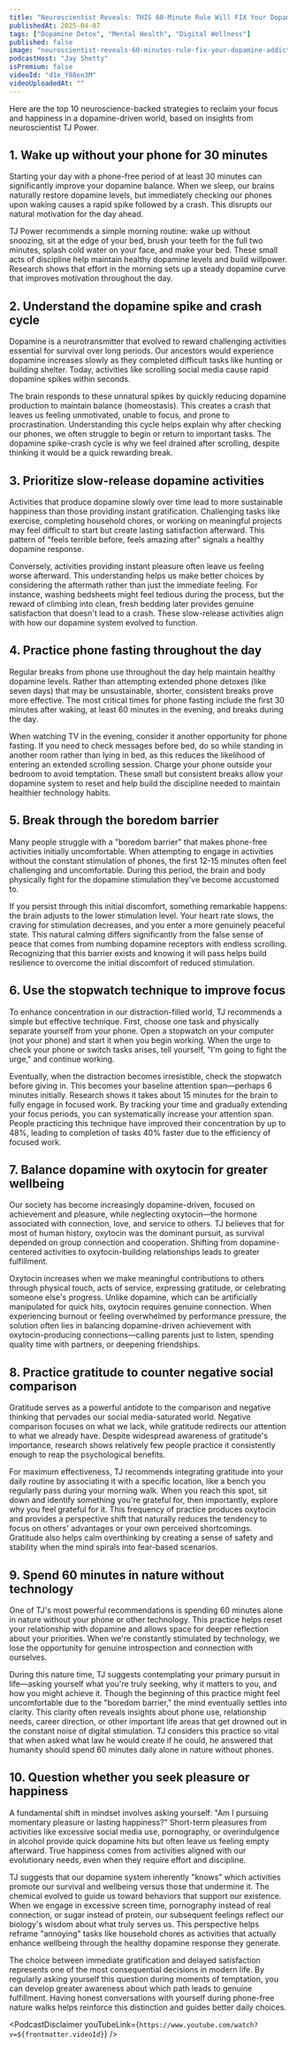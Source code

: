 ```yaml
---
title: "Neuroscientist Reveals: THIS 60-Minute Rule Will FIX Your Dopamine Addiction (Try This!)"
publishedAt: 2025-04-07
tags: ["Dopamine Detox", "Mental Health", "Digital Wellness"]
published: false
image: "neuroscientist-reveals-60-minutes-rule-fix-your-dopamine-addiction.jpg"
podcastHost: "Jay Shetty"
isPremium: false
videoId: "d1e_Y88en3M"
videoUploadedAt: ""
---
```



<PodcastSummaryPageLayout frontmatter={frontmatter}>

Here are the top 10 neuroscience-backed strategies to reclaim your focus and happiness in a dopamine-driven world, based on insights from neuroscientist TJ Power.

## 1. Wake up without your phone for 30 minutes
Starting your day with a phone-free period of at least 30 minutes can significantly improve your dopamine balance. When we sleep, our brains naturally restore dopamine levels, but immediately checking our phones upon waking causes a rapid spike followed by a crash. This disrupts our natural motivation for the day ahead.

TJ Power recommends a simple morning routine: wake up without snoozing, sit at the edge of your bed, brush your teeth for the full two minutes, splash cold water on your face, and make your bed. These small acts of discipline help maintain healthy dopamine levels and build willpower. Research shows that effort in the morning sets up a steady dopamine curve that improves motivation throughout the day.

## 2. Understand the dopamine spike and crash cycle
Dopamine is a neurotransmitter that evolved to reward challenging activities essential for survival over long periods. Our ancestors would experience dopamine increases slowly as they completed difficult tasks like hunting or building shelter. Today, activities like scrolling social media cause rapid dopamine spikes within seconds.

The brain responds to these unnatural spikes by quickly reducing dopamine production to maintain balance (homeostasis). This creates a crash that leaves us feeling unmotivated, unable to focus, and prone to procrastination. Understanding this cycle helps explain why after checking our phones, we often struggle to begin or return to important tasks. The dopamine spike-crash cycle is why we feel drained after scrolling, despite thinking it would be a quick rewarding break.

## 3. Prioritize slow-release dopamine activities
Activities that produce dopamine slowly over time lead to more sustainable happiness than those providing instant gratification. Challenging tasks like exercise, completing household chores, or working on meaningful projects may feel difficult to start but create lasting satisfaction afterward. This pattern of "feels terrible before, feels amazing after" signals a healthy dopamine response.

Conversely, activities providing instant pleasure often leave us feeling worse afterward. This understanding helps us make better choices by considering the aftermath rather than just the immediate feeling. For instance, washing bedsheets might feel tedious during the process, but the reward of climbing into clean, fresh bedding later provides genuine satisfaction that doesn't lead to a crash. These slow-release activities align with how our dopamine system evolved to function.

## 4. Practice phone fasting throughout the day
Regular breaks from phone use throughout the day help maintain healthy dopamine levels. Rather than attempting extended phone detoxes (like seven days) that may be unsustainable, shorter, consistent breaks prove more effective. The most critical times for phone fasting include the first 30 minutes after waking, at least 60 minutes in the evening, and breaks during the day.

When watching TV in the evening, consider it another opportunity for phone fasting. If you need to check messages before bed, do so while standing in another room rather than lying in bed, as this reduces the likelihood of entering an extended scrolling session. Charge your phone outside your bedroom to avoid temptation. These small but consistent breaks allow your dopamine system to reset and help build the discipline needed to maintain healthier technology habits.

## 5. Break through the boredom barrier
Many people struggle with a "boredom barrier" that makes phone-free activities initially uncomfortable. When attempting to engage in activities without the constant stimulation of phones, the first 12-15 minutes often feel challenging and uncomfortable. During this period, the brain and body physically fight for the dopamine stimulation they've become accustomed to.

If you persist through this initial discomfort, something remarkable happens: the brain adjusts to the lower stimulation level. Your heart rate slows, the craving for stimulation decreases, and you enter a more genuinely peaceful state. This natural calming differs significantly from the false sense of peace that comes from numbing dopamine receptors with endless scrolling. Recognizing that this barrier exists and knowing it will pass helps build resilience to overcome the initial discomfort of reduced stimulation.

## 6. Use the stopwatch technique to improve focus
To enhance concentration in our distraction-filled world, TJ recommends a simple but effective technique. First, choose one task and physically separate yourself from your phone. Open a stopwatch on your computer (not your phone) and start it when you begin working. When the urge to check your phone or switch tasks arises, tell yourself, "I'm going to fight the urge," and continue working.

Eventually, when the distraction becomes irresistible, check the stopwatch before giving in. This becomes your baseline attention span—perhaps 6 minutes initially. Research shows it takes about 15 minutes for the brain to fully engage in focused work. By tracking your time and gradually extending your focus periods, you can systematically increase your attention span. People practicing this technique have improved their concentration by up to 48%, leading to completion of tasks 40% faster due to the efficiency of focused work.

## 7. Balance dopamine with oxytocin for greater wellbeing
Our society has become increasingly dopamine-driven, focused on achievement and pleasure, while neglecting oxytocin—the hormone associated with connection, love, and service to others. TJ believes that for most of human history, oxytocin was the dominant pursuit, as survival depended on group connection and cooperation. Shifting from dopamine-centered activities to oxytocin-building relationships leads to greater fulfillment.

Oxytocin increases when we make meaningful contributions to others through physical touch, acts of service, expressing gratitude, or celebrating someone else's progress. Unlike dopamine, which can be artificially manipulated for quick hits, oxytocin requires genuine connection. When experiencing burnout or feeling overwhelmed by performance pressure, the solution often lies in balancing dopamine-driven achievement with oxytocin-producing connections—calling parents just to listen, spending quality time with partners, or deepening friendships.

## 8. Practice gratitude to counter negative social comparison
Gratitude serves as a powerful antidote to the comparison and negative thinking that pervades our social media-saturated world. Negative comparison focuses on what we lack, while gratitude redirects our attention to what we already have. Despite widespread awareness of gratitude's importance, research shows relatively few people practice it consistently enough to reap the psychological benefits.

For maximum effectiveness, TJ recommends integrating gratitude into your daily routine by associating it with a specific location, like a bench you regularly pass during your morning walk. When you reach this spot, sit down and identify something you're grateful for, then importantly, explore why you feel grateful for it. This frequency of practice produces oxytocin and provides a perspective shift that naturally reduces the tendency to focus on others' advantages or your own perceived shortcomings. Gratitude also helps calm overthinking by creating a sense of safety and stability when the mind spirals into fear-based scenarios.

## 9. Spend 60 minutes in nature without technology
One of TJ's most powerful recommendations is spending 60 minutes alone in nature without your phone or other technology. This practice helps reset your relationship with dopamine and allows space for deeper reflection about your priorities. When we're constantly stimulated by technology, we lose the opportunity for genuine introspection and connection with ourselves.

During this nature time, TJ suggests contemplating your primary pursuit in life—asking yourself what you're truly seeking, why it matters to you, and how you might achieve it. Though the beginning of this practice might feel uncomfortable due to the "boredom barrier," the mind eventually settles into clarity. This clarity often reveals insights about phone use, relationship needs, career direction, or other important life areas that get drowned out in the constant noise of digital stimulation. TJ considers this practice so vital that when asked what law he would create if he could, he answered that humanity should spend 60 minutes daily alone in nature without phones.

## 10. Question whether you seek pleasure or happiness
A fundamental shift in mindset involves asking yourself: "Am I pursuing momentary pleasure or lasting happiness?" Short-term pleasures from activities like excessive social media use, pornography, or overindulgence in alcohol provide quick dopamine hits but often leave us feeling empty afterward. True happiness comes from activities aligned with our evolutionary needs, even when they require effort and discipline.

TJ suggests that our dopamine system inherently "knows" which activities promote our survival and wellbeing versus those that undermine it. The chemical evolved to guide us toward behaviors that support our existence. When we engage in excessive screen time, pornography instead of real connection, or sugar instead of protein, our subsequent feelings reflect our biology's wisdom about what truly serves us. This perspective helps reframe "annoying" tasks like household chores as activities that actually enhance wellbeing through the healthy dopamine response they generate.

The choice between immediate gratification and delayed satisfaction represents one of the most consequential decisions in modern life. By regularly asking yourself this question during moments of temptation, you can develop greater awareness about which path leads to genuine fulfillment. Having honest conversations with yourself during phone-free nature walks helps reinforce this distinction and guides better daily choices.


<PodcastDisclaimer youTubeLink={`https://www.youtube.com/watch?v=${frontmatter.videoId}`} />

</PodcastSummaryPageLayout>
